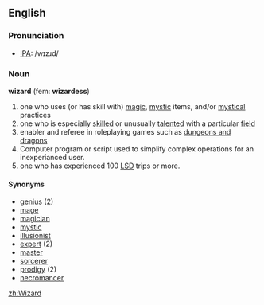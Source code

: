 ==English==

===Pronunciation===
* [[IPA]]: /wɪzɹd/

===Noun===
'''wizard''' (fem: '''wizardess''')

# one who uses (or has skill with) [[magic]], [[mystic]] items, and/or [[mystical]] practices
# one who is especially [[skill]]ed or unusually [[talent]]ed with a particular [[field]]
# enabler and referee in roleplaying games such as [[dungeons and dragons]]
# Computer program or script used to simplify complex operations for an inexperianced user.
# one who has experienced 100 [[LSD]] trips or more.

====Synonyms====
*[[genius]] (2)
*[[mage]]
*[[magician]]
*[[mystic]]
*[[illusionist]]
*[[expert]] (2)
*[[master]]
*[[sorcerer]]
*[[prodigy]] (2)
*[[necromancer]]

[[zh:Wizard]]
